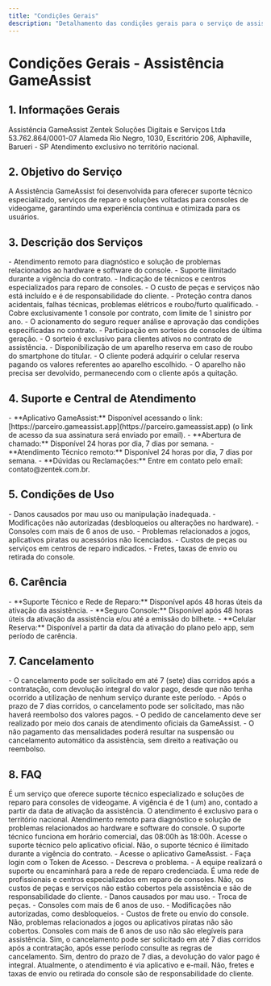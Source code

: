 ```yaml
---
title: "Condições Gerais"
description: "Detalhamento das condições gerais para o serviço de assistência GameAssist, abrangendo suporte técnico e reparo para consoles."
---
```


# Condições Gerais - Assistência GameAssist

## 1. Informações Gerais

<AccordionGroup>
  <Accordion title="Nome do Serviço">
    Assistência GameAssist
  </Accordion>

  <Accordion title="Responsável">
    Zentek Soluções Digitais e Serviços Ltda
  </Accordion>

  <Accordion title="CNPJ">
    53.762.864/0001-07
  </Accordion>

  <Accordion title="Endereço">
    Alameda Rio Negro, 1030, Escritório 206, Alphaville, Barueri - SP
  </Accordion>

  <Accordion title="Abrangência Geográfica">
    Atendimento exclusivo no território nacional.
  </Accordion>
</AccordionGroup>

## 2. Objetivo do Serviço

<CalloutBox type="info">
A Assistência GameAssist foi desenvolvida para oferecer suporte técnico especializado, serviços de reparo e soluções voltadas para consoles de videogame, garantindo uma experiência contínua e otimizada para os usuários.
</CalloutBox>

## 3. Descrição dos Serviços

<AccordionGroup>
  <Accordion title="Suporte Técnico Especializado">
    - Atendimento remoto para diagnóstico e solução de problemas relacionados ao hardware e software do console.
    - Suporte ilimitado durante a vigência do contrato.
  </Accordion>

  <Accordion title="Rede de Reparo">
    - Indicação de técnicos e centros especializados para reparo de consoles.
    - O custo de peças e serviços não está incluído e é de responsabilidade do cliente.
  </Accordion>

  <Accordion title="Seguro Console">
    - Proteção contra danos acidentais, falhas técnicas, problemas elétricos e roubo/furto qualificado.
    - Cobre exclusivamente 1 console por contrato, com limite de 1 sinistro por ano.
    - O acionamento do seguro requer análise e aprovação das condições especificadas no contrato.
  </Accordion>

  <Accordion title="Sorteio Mensal">
    - Participação em sorteios de consoles de última geração.
    - O sorteio é exclusivo para clientes ativos no contrato de assistência.
  </Accordion>

  <Accordion title="Celular Reserva">
    - Disponibilização de um aparelho reserva em caso de roubo do smartphone do titular.
    - O cliente poderá adquirir o celular reserva pagando os valores referentes ao aparelho escolhido.
    - O aparelho não precisa ser devolvido, permanecendo com o cliente após a quitação.
  </Accordion>
</AccordionGroup>

## 4. Suporte e Central de Atendimento

<CalloutBox type="info">
- **Aplicativo GameAssist:** Disponível acessando o link: [https://parceiro.gameassist.app](https://parceiro.gameassist.app) (o link de acesso da sua assinatura será enviado por email).  
- **Abertura de chamado:** Disponível 24 horas por dia, 7 dias por semana.  
- **Atendimento Técnico remoto:** Disponível 24 horas por dia, 7 dias por semana.  
- **Dúvidas ou Reclamações:** Entre em contato pelo email: contato@zentek.com.br.
</CalloutBox>

## 5. Condições de Uso

<AccordionGroup>
  <Accordion title="O que não está coberto?">
    - Danos causados por mau uso ou manipulação inadequada.
    - Modificações não autorizadas (desbloqueios ou alterações no hardware).
    - Consoles com mais de 6 anos de uso.
    - Problemas relacionados a jogos, aplicativos piratas ou acessórios não licenciados.
    - Custos de peças ou serviços em centros de reparo indicados.
    - Fretes, taxas de envio ou retirada do console.
  </Accordion>
</AccordionGroup>

## 6. Carência

<CalloutBox type="info">
- **Suporte Técnico e Rede de Reparo:** Disponível após 48 horas úteis da ativação da assistência.  
- **Seguro Console:** Disponível após 48 horas úteis da ativação da assistência e/ou até a emissão do bilhete.  
- **Celular Reserva:** Disponível a partir da data da ativação do plano pelo app, sem período de carência.
</CalloutBox>

## 7. Cancelamento

<AccordionGroup>
  <Accordion title="Regras de Cancelamento">
    - O cancelamento pode ser solicitado em até 7 (sete) dias corridos após a contratação, com devolução integral do valor pago, desde que não tenha ocorrido a utilização de nenhum serviço durante este período.
    - Após o prazo de 7 dias corridos, o cancelamento pode ser solicitado, mas não haverá reembolso dos valores pagos.
    - O pedido de cancelamento deve ser realizado por meio dos canais de atendimento oficiais da GameAssist.
    - O não pagamento das mensalidades poderá resultar na suspensão ou cancelamento automático da assistência, sem direito a reativação ou reembolso.
  </Accordion>
</AccordionGroup>

## 8. FAQ

<AccordionGroup>
  <Accordion title="O que é a Assistência GameAssist?">
    É um serviço que oferece suporte técnico especializado e soluções de reparo para consoles de videogame.
  </Accordion>

  <Accordion title="Qual é o período de vigência da assistência?">
    A vigência é de 1 (um) ano, contado a partir da data de ativação da assistência.
  </Accordion>

  <Accordion title="Onde o serviço está disponível?">
    O atendimento é exclusivo para o território nacional.
  </Accordion>

  <Accordion title="O que está incluído no suporte técnico especializado?">
    Atendimento remoto para diagnóstico e solução de problemas relacionados ao hardware e software do console.
  </Accordion>

  <Accordion title="Qual é o horário de funcionamento do suporte técnico?">
    O suporte técnico funciona em horário comercial, das 08:00h às 18:00h.
  </Accordion>

  <Accordion title="Como acessar o suporte técnico?">
    Acesse o suporte técnico pelo aplicativo oficial.
  </Accordion>

  <Accordion title="Existe limite de suporte técnico?">
    Não, o suporte técnico é ilimitado durante a vigência do contrato.
  </Accordion>

  <Accordion title="Como solicitar a assistência?">
    - Acesse o aplicativo GameAssist.  
    - Faça login com o Token de Acesso.  
    - Descreva o problema.  
    - A equipe realizará o suporte ou encaminhará para a rede de reparo credenciada.
  </Accordion>

  <Accordion title="O que é a rede de reparo?">
    É uma rede de profissionais e centros especializados em reparo de consoles.
  </Accordion>

  <Accordion title="O custo de peças está incluído no serviço?">
    Não, os custos de peças e serviços não estão cobertos pela assistência e são de responsabilidade do cliente.
  </Accordion>

  <Accordion title="O que a assistência não cobre?">
    - Danos causados por mau uso.  
    - Troca de peças.  
    - Consoles com mais de 6 anos de uso.  
    - Modificações não autorizadas, como desbloqueios.  
    - Custos de frete ou envio do console.
  </Accordion>

  <Accordion title="Posso usar a assistência para jogos ou aplicativos piratas?">
    Não, problemas relacionados a jogos ou aplicativos piratas não são cobertos.
  </Accordion>

  <Accordion title="O que acontece se meu console tiver mais de 6 anos?">
    Consoles com mais de 6 anos de uso não são elegíveis para assistência.
  </Accordion>

  <Accordion title="Posso cancelar a assistência?">
    Sim, o cancelamento pode ser solicitado em até 7 dias corridos após a contratação, após esse período consulte as regras de cancelamento.
  </Accordion>

  <Accordion title="Recebo devolução se cancelar a assistência?">
    Sim, dentro do prazo de 7 dias, a devolução do valor pago é integral.
  </Accordion>

  <Accordion title="Existe um telefone de atendimento?">
    Atualmente, o atendimento é via aplicativo e e-mail.
  </Accordion>

  <Accordion title="O serviço cobre fretes para envio do console?">
    Não, fretes e taxas de envio ou retirada do console são de responsabilidade do cliente.
  </Accordion>
</AccordionGroup>
